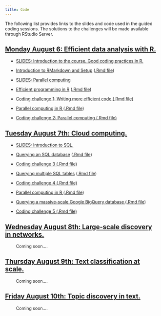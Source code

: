 ```yaml
---
title: Code
---
```


The following list provides links to the slides and code used in the guided coding sessions. The solutions to the challenges will be made available through RStudio Server.

<div class="panel-group">
<div class="panel panel-default">
<div class="panel-heading">
<h2 id="day1" class="panel-title">
<a data-toggle="collapse" href="#collapse2">Monday August 6: Efficient data analysis with R.</a>
</h2>
</div>
<div id="collapse1" class="panel-collapse collapse in" style="margin:12px">

<ul>
<li><p><a href="slides/01-slides-big-data.pdf">SLIDES: Introduction to the course. Good coding practices in R.</a></p>
</li>

<li><p><a href="code/00-setup.html">Introduction to RMarkdown and Setup</a> (<a href="code/00-setup.Rmd">.Rmd file</a>)</p>
</li>

<li><p><a href="slides/02-slides-parallel.pdf">SLIDES: Parallel computing</a></p>
</li>

<li><p><a href="code/01-efficient-programming.html">Efficient programming in R</a> (<a href="code/01-efficient-programming.Rmd">.Rmd file</a>)</p>
</li>

<li><p><a href="code/challenge1.Rmd">Coding challenge 1: Writing more efficient code (.Rmd file)</a></p>
</li>

<li><p><a href="code/02-parallel-computing.html">Parallel computing in R
</a> (<a href="code/02-parallel-computing.Rmd">.Rmd file</a>)</p>
</li>

<li><p><a href="code/challenge2.Rmd">Coding challenge 2: Parallel computing (.Rmd file)</a></p>
</li>


</ul>
</div>
</div>
</div>


<div class="panel-group">
<div class="panel panel-default">
<div class="panel-heading">
<h2 id="day1" class="panel-title">
<a data-toggle="collapse" href="#collapse2">Tuesday August 7th: Cloud computing.</a>
</h2>
</div>
<div id="collapse1" class="panel-collapse collapse in" style="margin:12px">

<ul>

<li><p><a href="slides/03-slides-SQL.pdf">SLIDES: Introduction to SQL.</a></p>
</li>

<li><p><a href="code/03-sql-intro.html">Querying an SQL database</a> (<a href="code/03-sql-intro.Rmd">.Rmd file</a>)</p>
</li>

<li><p><a href="code/challenge3.Rmd">Coding challenge 3 (.Rmd file)</a></p>

<li><p><a href="code/04-sql-advanced.html">Querying multiple SQL tables</a> (<a href="code/04-sql-advanced.Rmd">.Rmd file</a>)</p>
</li>

<li><p><a href="code/challenge4.Rmd">Coding challenge 4 (.Rmd file)</a></p>

<li><p><a href="code/05-bigquery-intro.html">Parallel computing in R
</a> (<a href="code/05-bigquery-intro.Rmd">.Rmd file</a>)</p>
</li>

<li><p><a href="code/06-bigquery-advanced.html">Querying a massive-scale Google BigQuery database
</a> (<a href="code/06-bigquery-advanced.Rmd">.Rmd file</a>)</p>
</li>

<li><p><a href="code/challenge5.Rmd">Coding challenge 5 (.Rmd file)</a></p>
</li>

</ul>
</div>
</div>
</div>


<div class="panel-group">
<div class="panel panel-default">
<div class="panel-heading">
<h2 id="day1" class="panel-title">
<a data-toggle="collapse" href="#collapse3">Wednesday August 8th: Large-scale discovery in networks.</a>
</h2>
</div>
<div id="collapse1" class="panel-collapse collapse in" style="margin:12px">

<ul>

Coming soon....


</ul>
</div>
</div>
</div>


<div class="panel-group">
<div class="panel panel-default">
<div class="panel-heading">
<h2 id="day1" class="panel-title">
<a data-toggle="collapse" href="#collapse4">Thursday August 9th: Text classification at scale.</a>
</h2>
</div>
<div id="collapse1" class="panel-collapse collapse in" style="margin:12px">

<ul>

Coming soon....

</ul>
</div>
</div>
</div>


<div class="panel-group">
<div class="panel panel-default">
<div class="panel-heading">
<h2 id="day1" class="panel-title">
<a data-toggle="collapse" href="#collapse5">Friday August 10th: Topic discovery in text.</a>
</h2>
</div>
<div id="collapse1" class="panel-collapse collapse in" style="margin:12px">

<ul>

Coming soon....

</ul>
</div>
</div>
</div>

